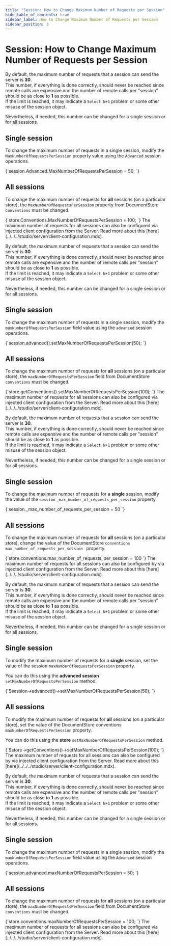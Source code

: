 ```yaml
---
title: "Session: How to Change Maximum Number of Requests per Session"
hide_table_of_contents: true
sidebar_label: How to Change Maximum Number of Requests per Session
sidebar_position: 3
---
```





# Session: How to Change Maximum Number of Requests per Session
<LanguageSwitcher supportedLanguages={supportedLanguages} />
<LanguageContent language="csharp">


By default, the maximum number of requests that a session can send the server is **30**.  
This number, if everything is done correctly, should never be reached since remote 
calls are expensive and the number of remote calls per "session" should be as close 
to **1** as possible.  
If the limit is reached, it may indicate a `Select N+1` problem or some other misuse 
of the session object.

Nevertheless, if needed, this number can be changed for a single session or for all sessions.

## Single session

To change the maximum number of requests in a single session, modify the `MaxNumberOfRequestsPerSession` 
property value using the `Advanced` session operations.

<TabItem value="max_requests_1" label="max_requests_1">
<CodeBlock language="csharp">
{`session.Advanced.MaxNumberOfRequestsPerSession = 50;
`}
</CodeBlock>
</TabItem>

## All sessions

To change the maximum number of requests for **all** sessions (on a particular store), 
the `MaxNumberOfRequestsPerSession` property from DocumentStore `Conventions` must be changed.

<TabItem value="max_requests_2" label="max_requests_2">
<CodeBlock language="csharp">
{`store.Conventions.MaxNumberOfRequestsPerSession = 100;
`}
</CodeBlock>
</TabItem>

<Admonition type="info" title="Injecting MaxNumberOfRequestsPerSession from the Server" id="injecting-maxnumberofrequestspersession-from-the-server" href="#injecting-maxnumberofrequestspersession-from-the-server">
The maximum number of requests for all sessions can also be configured via injected client 
configuration from the Server. Read more about this [here](../../../studio/server/client-configuration.mdx).
</Admonition>


</LanguageContent>
<LanguageContent language="java">


By default, the maximum number of requests that a session can send the server is **30**.  
This number, if everything is done correctly, should never be reached since remote 
calls are expensive and the number of remote calls per "session" should be as close 
to **1** as possible.  
If the limit is reached, it may indicate a `Select N+1` problem or some other misuse 
of the session object.

Nevertheless, if needed, this number can be changed for a single session or for all sessions.

## Single session

To change the maximum number of requests in a single session, modify the `maxNumberOfRequestsPerSession` 
field value using the `advanced` session operations.

<TabItem value="max_requests_1" label="max_requests_1">
<CodeBlock language="java">
{`session.advanced().setMaxNumberOfRequestsPerSession(50);
`}
</CodeBlock>
</TabItem>

## All sessions

To change the maximum number of requests for **all** sessions (on a particular store), 
the `maxNumberOfRequestsPerSession` field from DocumentStore `conventions` must be changed.

<TabItem value="max_requests_2" label="max_requests_2">
<CodeBlock language="java">
{`store.getConventions().setMaxNumberOfRequestsPerSession(100);
`}
</CodeBlock>
</TabItem>

<Admonition type="info" title="Injecting maxNumberOfRequestsPerSession from the Server" id="injecting-maxnumberofrequestspersession-from-the-server" href="#injecting-maxnumberofrequestspersession-from-the-server">
The maximum number of requests for all sessions can also be configured via injected client 
configuration from the Server. Read more about this [here](../../../studio/server/client-configuration.mdx).
</Admonition>


</LanguageContent>
<LanguageContent language="python">


By default, the maximum number of requests that a session can send the server is **30**.  
This number, if everything is done correctly, should never be reached since remote 
calls are expensive and the number of remote calls per "session" should be as close 
to **1** as possible.  
If the limit is reached, it may indicate a `Select N+1` problem or some other misuse 
of the session object.

Nevertheless, if needed, this number can be changed for a single session or for all sessions.

## Single session

To change the maximum number of requests for a **single** session, modify the value 
of the `session` `_max_number_of_requests_per_session` property.

<TabItem value="max_requests_1" label="max_requests_1">
<CodeBlock language="python">
{`session._max_number_of_requests_per_session = 50
`}
</CodeBlock>
</TabItem>

## All sessions

To change the maximum number of requests for **all** sessions (on a particular store), 
change the value of the DocumentStore `conventions` `max_number_of_requests_per_session ` property.

<TabItem value="max_requests_2" label="max_requests_2">
<CodeBlock language="python">
{`store.conventions.max_number_of_requests_per_session = 100
`}
</CodeBlock>
</TabItem>

<Admonition type="info" title="Injecting `max_number_of_requests_per_session ` from the Server" id="injecting-max_number_of_requests_per_session-from-the-server" href="#injecting-max_number_of_requests_per_session-from-the-server">
The maximum number of requests for all sessions can also be configured by via injected client 
configuration from the Server. Read more about this [here](../../../studio/server/client-configuration.mdx).
</Admonition>


</LanguageContent>
<LanguageContent language="php">


By default, the maximum number of requests that a session can send the server is **30**.  
This number, if everything is done correctly, should never be reached since remote 
calls are expensive and the number of remote calls per "session" should be as close 
to **1** as possible.  
If the limit is reached, it may indicate a `Select N+1` problem or some other misuse 
of the session object.

Nevertheless, if needed, this number can be changed for a single session or for all sessions.

## Single session

To modify the maximum number of requests for a **single** session, 
set the value of the session `maxNumberOfRequestsPerSession` property.

You can do this using the **advanced session** `setMaxNumberOfRequestsPerSession` method.

<TabItem value="max_requests_1" label="max_requests_1">
<CodeBlock language="php">
{`$session->advanced()->setMaxNumberOfRequestsPerSession(50);
`}
</CodeBlock>
</TabItem>

## All sessions

To modify the maximum number of requests for **all** sessions (on a particular store), 
set the value of the DocumentStore conventions `maxNumberOfRequestsPerSession` property.

You can do this using the **store** `setMaxNumberOfRequestsPerSession` method.

<TabItem value="max_requests_2" label="max_requests_2">
<CodeBlock language="php">
{`$store->getConventions()->setMaxNumberOfRequestsPerSession(100);
`}
</CodeBlock>
</TabItem>

<Admonition type="info" title="">
The maximum number of requests for all sessions can also be configured by via injected client 
configuration from the Server. Read more about this [here](../../../studio/server/client-configuration.mdx).
</Admonition>


</LanguageContent>
<LanguageContent language="nodejs">


By default, the maximum number of requests that a session can send the server is **30**.  
This number, if everything is done correctly, should never be reached since remote 
calls are expensive and the number of remote calls per "session" should be as close 
to **1** as possible.  
If the limit is reached, it may indicate a `Select N+1` problem or some other misuse 
of the session object.

Nevertheless, if needed, this number can be changed for a single session or for all sessions.

## Single session

To change the maximum number of requests in a single session, modify the `maxNumberOfRequestsPerSession` 
field value using the `Advanced` session operations.

<TabItem value="max_requests_1" label="max_requests_1">
<CodeBlock language="js">
{`session.advanced.maxNumberOfRequestsPerSession = 50;
`}
</CodeBlock>
</TabItem>

## All sessions

To change the maximum number of requests for **all** sessions (on a particular store), 
the `maxNumberOfRequestsPerSession` field from DocumentStore `conventions` must be changed.

<TabItem value="max_requests_2" label="max_requests_2">
<CodeBlock language="js">
{`store.conventions.maxNumberOfRequestsPerSession = 100;
`}
</CodeBlock>
</TabItem>

<Admonition type="info" title="Injecting maxNumberOfRequestsPerSession from the Server" id="injecting-maxnumberofrequestspersession-from-the-server" href="#injecting-maxnumberofrequestspersession-from-the-server">
The maximum number of requests for all sessions can also be configured via injected client 
configuration from the Server. Read more about this [here](../../../studio/server/client-configuration.mdx).
</Admonition>


</LanguageContent>

<!---
### Configuration
- [Conventions](../../../client-api/configuration/conventions)


-->